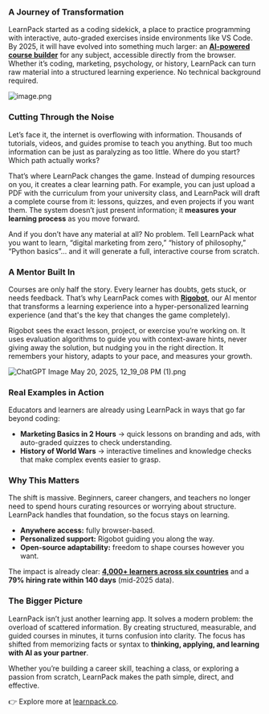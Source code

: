 
### A Journey of Transformation

LearnPack started as a coding sidekick, a place to practice programming with interactive, auto-graded exercises inside environments like VS Code. By 2025, it will have evolved into something much larger: an [**AI-powered course builder**](https://www.learnpack.co/) for any subject, accessible directly from the browser. Whether it’s coding, marketing, psychology, or history, LearnPack can turn raw material into a structured learning experience. No technical background required.

![image.png](image.png)

### Cutting Through the Noise

Let’s face it, the internet is overflowing with information. Thousands of tutorials, videos, and guides promise to teach you anything. But too much information can be just as paralyzing as too little. Where do you start? Which path actually works?

That’s where LearnPack changes the game. Instead of dumping resources on you, it creates a clear learning path.  For example, you can just upload a PDF with the curriculum from your university class,  and LearnPack will draft a complete course from it: lessons, quizzes, and even projects if you want them. The system doesn’t just present information; it **measures your learning process** as you move forward.

And if you don’t have any material at all? No problem. Tell LearnPack what you want to learn, “digital marketing from zero,” “history of philosophy,” “Python basics”… and it will generate a full, interactive course from scratch.

### A Mentor Built In

Courses are only half the story. Every learner has doubts, gets stuck, or needs feedback. That’s why LearnPack comes with [**Rigobot**](https://4geeksacademy.com/us/ai-powered-learning/rigobot-ai-coding-mentor), our AI mentor that transforms a learning experience into a hyper-personalized learning experience (and that's the key that changes the game completely). 

Rigobot sees the exact lesson, project, or exercise you’re working on. It uses evaluation algorithms to guide you with context-aware hints, never giving away the solution, but nudging you in the right direction. It remembers your history, adapts to your pace, and measures your growth.

![ChatGPT Image May 20, 2025, 12_19_08 PM (1).png](ChatGPT_Image_May_20_2025_12_19_08_PM_(1).png)

### Real Examples in Action

Educators and learners are already using LearnPack in ways that go far beyond coding:

- **Marketing Basics in 2 Hours** → quick lessons on branding and ads, with auto-graded quizzes to check understanding.
- **History of World Wars** → interactive timelines and knowledge checks that make complex events easier to grasp.

### Why This Matters

The shift is massive. Beginners, career changers, and teachers no longer need to spend hours curating resources or worrying about structure. LearnPack handles that foundation, so the focus stays on learning.

- **Anywhere access:** fully browser-based.
- **Personalized support:** Rigobot guiding you along the way.
- **Open-source adaptability:** freedom to shape courses however you want.

The impact is already clear: [**4,000+ learners across six countries**](https://4geeksacademy.com/us/career-growth/mid-year-outcomes-report-2025) and a **79% hiring rate within 140 days** (mid-2025 data).

### The Bigger Picture

LearnPack isn’t just another learning app. It solves a modern problem: the overload of scattered information. By creating structured, measurable, and guided courses in minutes, it turns confusion into clarity. The focus has shifted from memorizing facts or syntax to **thinking, applying, and learning with AI as your partner**.

Whether you’re building a career skill, teaching a class, or exploring a passion from scratch, LearnPack makes the path simple, direct, and effective.

👉 Explore more at [learnpack.co](https://www.learnpack.co/).